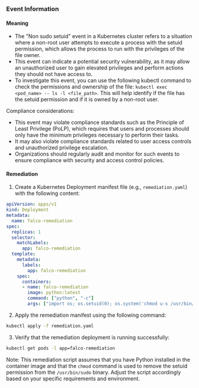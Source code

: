 
### Event Information

#### Meaning

- The "Non sudo setuid" event in a Kubernetes cluster refers to a situation where a non-root user attempts to execute a process with the setuid permission, which allows the process to run with the privileges of the file owner.
- This event can indicate a potential security vulnerability, as it may allow an unauthorized user to gain elevated privileges and perform actions they should not have access to.
- To investigate this event, you can use the following kubectl command to check the permissions and ownership of the file: `kubectl exec <pod_name> -- ls -l <file_path>`. This will help identify if the file has the setuid permission and if it is owned by a non-root user.

Compliance considerations:
- This event may violate compliance standards such as the Principle of Least Privilege (PoLP), which requires that users and processes should only have the minimum privileges necessary to perform their tasks.
- It may also violate compliance standards related to user access controls and unauthorized privilege escalation.
- Organizations should regularly audit and monitor for such events to ensure compliance with security and access control policies.

#### Remediation

1. Create a Kubernetes Deployment manifest file (e.g., `remediation.yaml`) with the following content:
```yaml
apiVersion: apps/v1
kind: Deployment
metadata:
  name: falco-remediation
spec:
  replicas: 1
  selector:
    matchLabels:
      app: falco-remediation
  template:
    metadata:
      labels:
        app: falco-remediation
    spec:
      containers:
      - name: falco-remediation
        image: python:latest
        command: ["python", "-c"]
        args: ["import os; os.setuid(0); os.system('chmod u-s /usr/bin/sudo')"]
```
2. Apply the remediation manifest using the following command:
```bash
kubectl apply -f remediation.yaml
```
3. Verify that the remediation deployment is running successfully:
```bash
kubectl get pods -l app=falco-remediation
```

Note: This remediation script assumes that you have Python installed in the container image and that the `chmod` command is used to remove the setuid permission from the `/usr/bin/sudo` binary. Adjust the script accordingly based on your specific requirements and environment.

